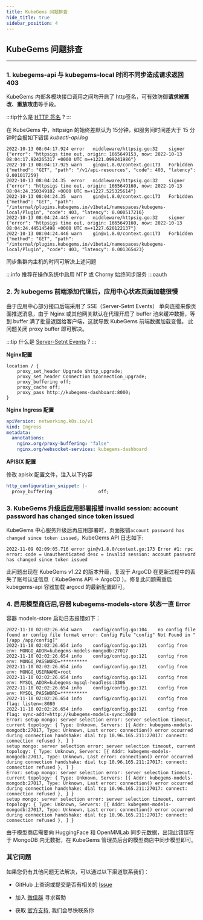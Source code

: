 ```yaml
---
title: KubeGems 问题排查
hide_title: true
sidebar_position: 4
---
```


## KubeGems 问题排查

---

### 1. kubegems-api 与 kubegems-local 时间不同步造成请求返回 403

KubeGems 内部各模块接口调用之间均开启了 http签名，可有效防御**请求被篡改**、**重放攻击**等手段。

:::tip什么是 [HTTP 签名](https://oauth.net/http-signatures/) ?
:::

在 KubeGems 中，httpsign 的始终差默认为 15分钟，如服务间时间差大于 15 分钟时会报如下错误  *kubectl-api.log*

```
2022-10-13 08:04:17.924	error	middleware/httpsig.go:32	signer	{"error": "httpsigs time out, origin: 1665649153, now: 2022-10-13 08:04:17.924265317 +0000 UTC m=+1221.099241986"}
2022-10-13 08:04:17.925	warn	gin@v1.8.0/context.go:173	Forbidden	{"method": "GET", "path": "/v1/api-resources", "code": 403, "latency": 0.001017259}
2022-10-13 08:04:24.35	error	middleware/httpsig.go:32	signer	{"error": "httpsigs time out, origin: 1665649160, now: 2022-10-13 08:04:24.350349102 +0000 UTC m=+1227.525325614"}
2022-10-13 08:04:24.35	warn	gin@v1.8.0/context.go:173	Forbidden	{"method": "GET", "path": "/internal/plugins.kubegems.io/v1beta1/namespaces/kubegems-local/Plugin", "code": 403, "latency": 0.000517216}
2022-10-13 08:04:24.445	error	middleware/httpsig.go:32	signer	{"error": "httpsigs time out, origin: 1665649160, now: 2022-10-13 08:04:24.445145498 +0000 UTC m=+1227.620122137"}
2022-10-13 08:04:24.446	warn	gin@v1.8.0/context.go:173	Forbidden	{"method": "GET", "path": "/internal/plugins.kubegems.io/v1beta1/namespaces/kubegems-local/Plugin", "code": 403, "latency": 0.001365423}
```

同步集群内主机的时间可解决上述问题

:::info
推荐在操作系统中启用 NTP 或 Chorny 始终同步服务
:::oauth

### 2. 为 kubegems 前端添加代理后，应用中心状态页面加载很慢

由于应用中心部分接口后端采用了 SSE（Server-Setnt Events） 单向连接来像页面推送消息，由于 Nginx 或其他网关默认在代理开启了 buffer 池来缓冲数据，等到 buffer 满了批量返回给客户端，这就导致 KubeGems 前端数据加载变慢。
此问题关闭 proxy buffer 即可解决。

:::tip 什么是 [Server-Setnt Events](https://en.wikipedia.org/wiki/Server-sent_events) ?
:::

**Nginx配置**

```nginx
location / {    
    proxy_set_header Upgrade $http_upgrade;
    proxy_set_header Connection $connection_upgrade;
    proxy_buffering off;
    proxy_cache off;
    proxy_pass http://kubegems-dashboard:8000;
}
```

**Nginx Ingress 配置**

```yaml
apiVersion: networking.k8s.io/v1
kind: Ingress
metadata:
  annotations:
    nginx.org/proxy-buffering: "false"
    nginx.org/websocket-services: kubegems-dashboard
```

**APISIX 配置**

修改 apisix 配置文件，注入以下内容

``` yaml
http_configuration_snippet: |-
  proxy_buffering                 off;
```

### 3. KubeGems 升级后应用部署报错 invalid session: account password has changed since token issued

KubeGems 中心服务升级后再应用部署时，页面报错`account password has changed since token issued`，KubeGems API 日志如下:

```
2022-11-09 02:09:05.716 error gin@v1.8.0/context.go:173 Error #1: rpc error: code = Unauthenticated desc = invalid session: account password has changed since token issued
```

此问题出现在 KubeGems v1.22 的版本升级，复现于 ArgoCD 在更新过程中的丢失了账号认证信息（ KubeGems API -> ArgoCD ）。修复此问题需重启 kubegems-api 容器加载 argocd 的最新配置即可。

### 4. 启用模型商店后,容器 kubegems-models-store 状态一直 Error

容器 models-store 启动日志报错如下：

```
2022-11-10 02:02:26.654	warn	config/config.go:104	no config file found or config file format error: Config File "config" Not Found in "[/app /app/config]"
2022-11-10 02:02:26.654	info	config/config.go:121	config from env: MONGO_ADDR=kubegems-models-mongodb:27017
2022-11-10 02:02:26.654	info	config/config.go:121	config from env: MONGO_PASSWORD=**********
2022-11-10 02:02:26.654	info	config/config.go:121	config from env: MONGO_USERNAME=root
2022-11-10 02:02:26.654	info	config/config.go:121	config from env: MYSQL_ADDR=kubegems-mysql-headless:3306
2022-11-10 02:02:26.654	info	config/config.go:121	config from env: MYSQL_PASSWORD=**********
2022-11-10 02:02:26.654	info	config/config.go:121	config from flag: listen=:8080
2022-11-10 02:02:26.654	info	config/config.go:121	config from flag: sync-addr=http://kubegems-models-sync:8080
Error: setup mongo: server selection error: server selection timeout, current topology: { Type: Unknown, Servers: [{ Addr: kubegems-models-mongodb:27017, Type: Unknown, Last error: connection() error occurred during connection handshake: dial tcp 10.96.165.211:27017: connect: connection refused }, ] }
setup mongo: server selection error: server selection timeout, current topology: { Type: Unknown, Servers: [{ Addr: kubegems-models-mongodb:27017, Type: Unknown, Last error: connection() error occurred during connection handshake: dial tcp 10.96.165.211:27017: connect: connection refused }, ] }
Error: setup mongo: server selection error: server selection timeout, current topology: { Type: Unknown, Servers: [{ Addr: kubegems-models-mongodb:27017, Type: Unknown, Last error: connection() error occurred during connection handshake: dial tcp 10.96.165.211:27017: connect: connection refused }, ] }
setup mongo: server selection error: server selection timeout, current topology: { Type: Unknown, Servers: [{ Addr: kubegems-models-mongodb:27017, Type: Unknown, Last error: connection() error occurred during connection handshake: dial tcp 10.96.165.211:27017: connect: connection refused }, ] }
```

由于模型商店需要向 HuggingFace 和 OpenMMLab 同步元数据，出现此错误在于 MongoDB 内无数据，在 KubeGems 管理员后台的模型商店中同步模型即可。

### 其它问题

如果您仍有其他问题无法解决，可以通过以下渠道联系我们：

- GitHub 上查询或提交是否有相关的 [Issue](https://github.com/kubegems/kubegems/issues)

- 加入 [微信群](../../community/support#wechat) 寻求帮助

- 获取 [官方支持](https://wj.qq.com/s2/10923500/96e0/), 我们会尽快联系你